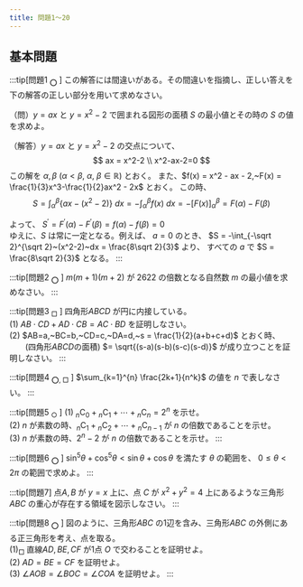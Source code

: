 ```yaml
---
title: 問題1〜20
---
```


## 基本問題

:::tip[問題1 $_⭕$ ]
この解答には間違いがある。その間違いを指摘し、正しい答えを下の解答の正しい部分を用いて求めなさい。

（問）$y=ax$ と $y=x^2-2$ で囲まれる図形の面積 $S$ の最小値とその時の $S$ の値を求めよ。

（解答）$y=ax$ と $y=x^2-2$ の交点について、
$$
ax = x^2-2 \\
x^2-ax-2=0
$$
この解を $\alpha, \beta~(\alpha < \beta,~\alpha,~\beta \in \mathbb{R})$ とおく。
また、$f(x) = x^2 - ax - 2,~F(x) = \frac{1}{3}x^3-\frac{1}{2}ax^2 - 2x$ とおく。 
この時、
$$
S = \int_{\alpha}^{\beta} \{ax-(x^2-2)\}~dx = -\int_{\alpha}^{\beta} f(x)~dx 
= -\left[ F(x) \right]_{\alpha}^{\beta} = F(\alpha) - F(\beta)
$$ 

よって、 $S^{\prime} = F^{\prime}(\alpha) - F^{\prime}(\beta) = f(\alpha) - f(\beta) = 0$  
ゆえに、$S$ は常に一定となる。例えば、 $a=0$ のとき、 $S = -\int_{-\sqrt 2}^{\sqrt 2}~(x^2-2)~dx = \frac{8\sqrt 2}{3}$ より、
すべての $a$ で $S = \frac{8\sqrt 2}{3}$ となる。
:::

:::tip[問題2 $_⭕$ ]
$m(m+1)(m+2)$ が $2622$ の倍数となる自然数 $m$ の最小値を求めなさい。
:::

:::tip[問題3 $_□$ ]
四角形$ABCD$ が円に内接している。  
(1) $AB \cdot CD + AD \cdot CB = AC \cdot BD$ を証明しなさい。  
(2) $AB=a,~BC=b,~CD=c,~DA=d,~s = \frac{1}{2}(a+b+c+d)$ とおく時、  
　　(四角形$ABCD$の面積) $= \sqrt{(s-a)(s-b)(s-c)(s-d)}$ が成り立つことを証明しなさい。
:::

:::tip[問題4 $_{⭕,~□}$ ]
$\sum_{k=1}^{n} \frac{2k+1}{n^k}$ の値を $n$ で表しなさい。
:::

:::tip[問題5 $_○$ ]
(1) ${}_n\mathrm{C}_0 + {}_n\mathrm{C}_1 + \cdots + {}_n\mathrm{C}_n = 2^n$ を示せ。  
(2) $n$ が素数の時、${}_n\mathrm{C}_1 + {}_n\mathrm{C}_2 + \cdots +  {}_n\mathrm{C}_{n-1}$ が $n$ の倍数であることを示せ。  
(3) $n$ が素数の時、$2^n - 2$ が $n$ の倍数であることを示せ。
:::

:::tip[問題6 $_⭕$ ]
$\sin^5\theta + \cos^5\theta < \sin\theta + \cos\theta$ を満たす $\theta$ の範囲を、 $0 \leq \theta < 2\pi$ の範囲で求めよ。
:::

:::tip[問題7]
点$A,B$ が $y = x$ 上に、点 $C$ が $x^2+y^2=4$ 上にあるような三角形$ABC$ の重心が存在する領域を図示しなさい。
:::

:::tip[問題8 $_⭕$ ]
図のように、三角形$ABC$ の1辺を含み、三角形$ABC$ の外側にある正三角形を考え、点を取る。  
(1)$_□$ 直線$AD,BE,CF$ が1点 $O$ で交わることを証明せよ。   
(2) $AD = BE = CF$ を証明せよ。  
(3) $\angle AOB = \angle BOC = \angle COA$ を証明せよ。
:::


